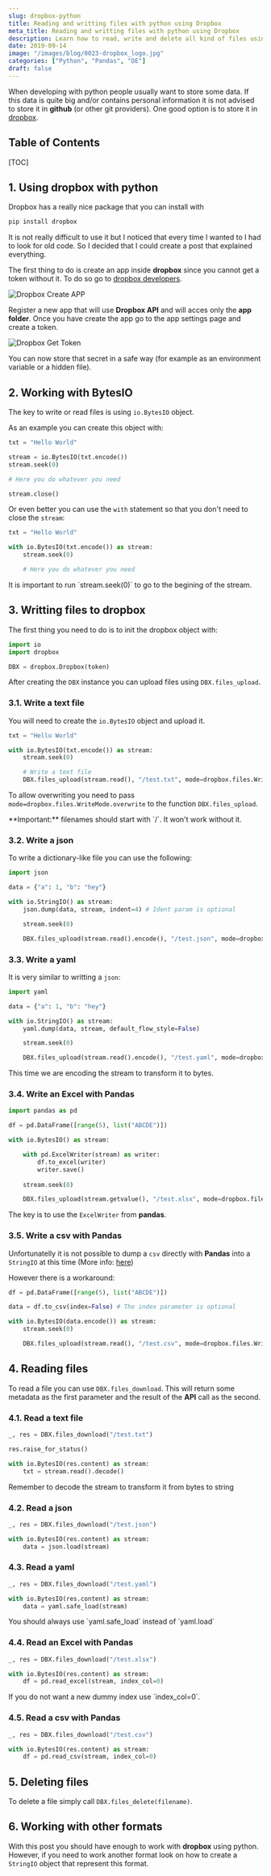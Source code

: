 ```yaml
---
slug: dropbox-python
title: Reading and writting files with python using Dropbox
meta_title: Reading and writting files with python using Dropbox
description: Learn how to read, write and delete all kind of files using the dropbox library for python.
date: 2019-09-14
image: "/images/blog/0023-dropbox_logo.jpg"
categories: ["Python", "Pandas", "DE"]
draft: false
---
```


When developing with python people usually want to store some data.
If this data is quite big and/or contains personal information it is not advised to store it in **github** (or other git providers).
One good option is to store it in [dropbox](https://www.dropbox.com/).

## Table of Contents

[TOC]

## 1. Using dropbox with python
Dropbox has a really nice package that you can install with

```sh
pip install dropbox
```

It is not really difficult to use it but I noticed that every time I wanted to I had to look for old code.
So I decided that I could create a post that explained everything.

The first thing to do is create an app inside **dropbox** since you cannot get a token without it.
To do so go to [dropbox developers](https://www.dropbox.com/developers/apps).

![Dropbox Create APP](../../images/posts/2019/0023-dropbox_create_app.png)

Register a new app that will use **Dropbox API** and will acces only the **app folder**.
Once you have create the app go to the app settings page and create a token.

![Dropbox Get Token](../../images/posts/2019/0023-dropbox_get_token.png)

You can now store that secret in a safe way (for example as an environment variable or a hidden file).

## 2. Working with BytesIO

The key to write or read files is using `io.BytesIO` object.

As an example you can create this object with:

```python
txt = "Hello World"

stream = io.BytesIO(txt.encode())
stream.seek(0)

# Here you do whatever you need

stream.close()
```

Or even better you can use the `with` statement so that you don't need to close the `stream`:

```python
txt = "Hello World"

with io.BytesIO(txt.encode()) as stream:
    stream.seek(0)

    # Here you do whatever you need
```

<Notice type="warning">
  It is important to run `stream.seek(0)` to go to the begining of the stream.
</Notice>

## 3. Writting files to dropbox

The first thing you need to do is to init the dropbox object with:

```python
import io
import dropbox

DBX = dropbox.Dropbox(token)
```

After creating the `DBX` instance you can upload files using `DBX.files_upload`.

### 3.1. Write a text file

You will need to create the `io.BytesIO` object and upload it.

```python
txt = "Hello World"

with io.BytesIO(txt.encode()) as stream:
    stream.seek(0)

    # Write a text file
    DBX.files_upload(stream.read(), "/test.txt", mode=dropbox.files.WriteMode.overwrite)
``` 

To allow overwriting you need to pass `mode=dropbox.files.WriteMode.overwrite` to the function `DBX.files_upload`.

<Notice type="warning">
  **Important:** filenames should start with `/`. It won't work without it.
</Notice>

### 3.2. Write a json

To write a dictionary-like file you can use the following:

```python
import json

data = {"a": 1, "b": "hey"}

with io.StringIO() as stream:
    json.dump(data, stream, indent=4) # Ident param is optional

    stream.seek(0)

    DBX.files_upload(stream.read().encode(), "/test.json", mode=dropbox.files.WriteMode.overwrite)
```

### 3.3. Write a yaml

It is very similar to writting a `json`:

```python
import yaml

data = {"a": 1, "b": "hey"}

with io.StringIO() as stream:
    yaml.dump(data, stream, default_flow_style=False)

    stream.seek(0)

    DBX.files_upload(stream.read().encode(), "/test.yaml", mode=dropbox.files.WriteMode.overwrite)
```


This time we are encoding the stream to transform it to bytes.

### 3.4. Write an Excel with Pandas

```python
import pandas as pd

df = pd.DataFrame([range(5), list("ABCDE")])

with io.BytesIO() as stream:

    with pd.ExcelWriter(stream) as writer:
        df.to_excel(writer)
        writer.save()
    
    stream.seek(0)

    DBX.files_upload(stream.getvalue(), "/test.xlsx", mode=dropbox.files.WriteMode.overwrite)
```

The key is to use the `ExcelWriter` from **pandas**.

### 3.5. Write a csv with Pandas

Unfortunatelly it is not possible to dump a `csv` directly with **Pandas** into a `StringIO` at this time (More info: [here](https://github.com/pandas-dev/pandas/issues/22555))

However there is a workaround:

```python
df = pd.DataFrame([range(5), list("ABCDE")])

data = df.to_csv(index=False) # The index parameter is optional

with io.BytesIO(data.encode()) as stream:
    stream.seek(0)

    DBX.files_upload(stream.read(), "/test.csv", mode=dropbox.files.WriteMode.overwrite)
```

## 4. Reading files

To read a file you can use `DBX.files_download`.
This will return some metadata as the first parameter and the result of the **API** call as the second.

### 4.1. Read a text file

```python
_, res = DBX.files_download("/test.txt")

res.raise_for_status()

with io.BytesIO(res.content) as stream:
    txt = stream.read().decode()
```

<Notice type="warning">
  Remember to decode the stream to transform it from bytes to string
</Notice>

### 4.2. Read a json

```python
_, res = DBX.files_download("/test.json")

with io.BytesIO(res.content) as stream:
    data = json.load(stream)
```

### 4.3. Read a yaml

```python
_, res = DBX.files_download("/test.yaml")

with io.BytesIO(res.content) as stream:
    data = yaml.safe_load(stream)
```

<Notice type="warning">
  You should always use `yaml.safe_load` instead of `yaml.load`
</Notice>

### 4.4. Read an Excel with Pandas

```python
_, res = DBX.files_download("/test.xlsx")

with io.BytesIO(res.content) as stream:
    df = pd.read_excel(stream, index_col=0)
```

<Notice type="info">
  If you do not want a new dummy index use `index_col=0`.
</Notice>

### 4.5. Read a csv with Pandas

```python
_, res = DBX.files_download("/test.csv")

with io.BytesIO(res.content) as stream:
    df = pd.read_csv(stream, index_col=0)
```

## 5. Deleting files

To delete a file simply call `DBX.files_delete(filename)`.

## 6. Working with other formats

With this post you should have enough to work with **dropbox** using python.
However, if you need to work another format look on how to create a `StringIO` object that represent this format.
